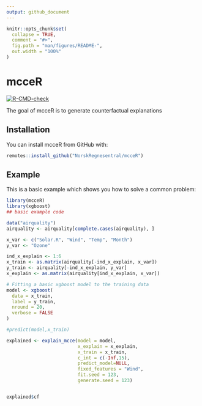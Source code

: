 ```yaml
---
output: github_document
---
```


<!-- README.md is generated from README.Rmd. Please edit that file -->

```r
knitr::opts_chunk$set(
  collapse = TRUE,
  comment = "#>",
  fig.path = "man/figures/README-",
  out.width = "100%"
)
```

# mcceR

<!-- badges: start -->
[![R-CMD-check](https://github.com/NorskRegnesentral/mcceR/actions/workflows/R-CMD-check.yaml/badge.svg)](https://github.com/NorskRegnesentral/mcceR/actions/workflows/R-CMD-check.yaml)
<!-- badges: end -->

The goal of mcceR is to generate counterfactual explanations 

## Installation

You can install mcceR from GitHub with:

``` r
remotes::install_github("NorskRegnesentral/mcceR")
```

## Example

This is a basic example which shows you how to solve a common problem:

```r
library(mcceR)
library(xgboost)
## basic example code

data("airquality")
airquality <- airquality[complete.cases(airquality), ]

x_var <- c("Solar.R", "Wind", "Temp", "Month")
y_var <- "Ozone"

ind_x_explain <- 1:6
x_train <- as.matrix(airquality[-ind_x_explain, x_var])
y_train <- airquality[-ind_x_explain, y_var]
x_explain <- as.matrix(airquality[ind_x_explain, x_var])

# Fitting a basic xgboost model to the training data
model <- xgboost(
  data = x_train,
  label = y_train,
  nround = 20,
  verbose = FALSE
)

#predict(model,x_train) 

explained <- explain_mcce(model = model,
                          x_explain = x_explain,
                          x_train = x_train,
                          c_int = c(-Inf,15),
                          predict_model=NULL,
                          fixed_features = "Wind",
                          fit.seed = 123,
                          generate.seed = 123)


explained$cf
```
